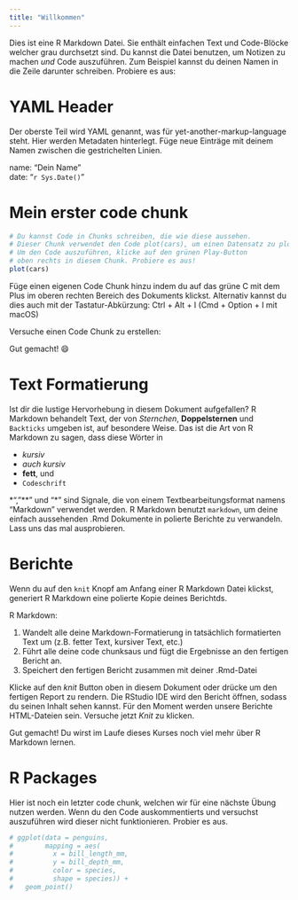 ```yaml
---
title: "Willkommen"
---
```


Dies ist eine R Markdown Datei. Sie enthält einfachen Text und Code-Blöcke welcher grau durchsetzt sind. Du kannst die Datei benutzen, um Notizen zu machen _und_ Code auszuführen. Zum Beispiel kannst du deinen Namen in die Zeile darunter schreiben. Probiere es aus: 

# YAML Header

Der oberste Teil wird YAML genannt, was für yet-another-markup-language steht. Hier werden Metadaten hinterlegt. Füge neue Einträge mit deinem Namen zwischen die gestrichelten Linien. 

name: "Dein Name"  
date: "`r Sys.Date()`"

# Mein erster code chunk

```r
# Du kannst Code in Chunks schreiben, die wie diese aussehen.
# Dieser Chunk verwendet den Code plot(cars), um einen Datensatz zu plotten.
# Um den Code auszuführen, klicke auf den grünen Play-Button
# oben rechts in diesem Chunk. Probiere es aus!
plot(cars)
```

Füge einen eigenen Code Chunk hinzu indem du auf das grüne C mit dem Plus im oberen rechten Bereich des Dokuments klickst.  Alternativ kannst du dies auch mit der Tastatur-Abkürzung: Ctrl + Alt + I (Cmd + Option + I mit macOS)

Versuche einen Code Chunk zu erstellen:





Gut gemacht! 😄

# Text Formatierung

Ist dir die lustige Hervorhebung in diesem Dokument aufgefallen? R Markdown behandelt Text, der von *Sternchen*, **Doppelsternen** und `Backticks` umgeben ist, auf besondere Weise. Das ist die Art von R Markdown zu sagen, dass diese Wörter in

- _kursiv_
- *auch kursiv*
- **fett**, und
- `Codeschrift`

*", "**" und "*" sind Signale, die von einem Textbearbeitungsformat namens "Markdown" verwendet werden. R Markdown benutzt `markdown`, um deine einfach aussehenden .Rmd Dokumente in polierte Berichte zu verwandeln. Lass uns das mal ausprobieren.

# Berichte

Wenn du auf den `knit` Knopf am Anfang einer R Markdown Datei klickst, generiert R Markdown eine polierte Kopie deines Berichtds. 

R Markdown:

1. Wandelt alle deine Markdown-Formatierung in tatsächlich formatierten Text um (z.B. fetter Text, kursiver Text, etc.)
2. Führt alle deine code chunksaus und fügt die Ergebnisse an den fertigen Bericht an.
3. Speichert den fertigen Bericht zusammen mit deiner .Rmd-Datei

Klicke auf den *knit* Button oben in diesem Dokument oder drücke um den fertigen Report zu rendern. Die RStudio IDE wird den Bericht öffnen, sodass du seinen Inhalt sehen kannst. Für den Moment werden unsere Berichte HTML-Dateien sein. Versuche jetzt *Knit* zu klicken.

Gut gemacht! Du wirst im Laufe dieses Kurses noch viel mehr über R Markdown lernen.

# R Packages

Hier ist noch ein letzter code chunk, welchen wir für eine nächste Übung nutzen werden. Wenn du den Code auskommentierts und versuchst auszuführen wird dieser nicht funktionieren. Probier es aus. 

```r

# ggplot(data = penguins, 
#        mapping = aes(
#          x = bill_length_mm, 
#          y = bill_depth_mm, 
#          color = species, 
#          shape = species)) +
#   geom_point()

```




